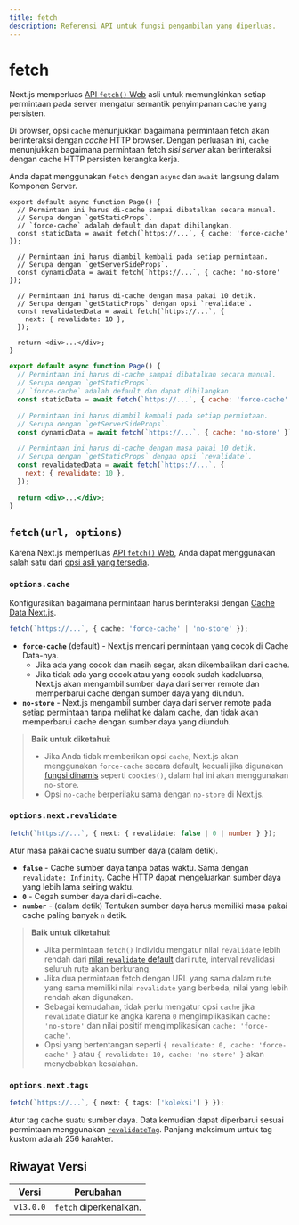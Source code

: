 ```yaml
---
title: fetch
description: Referensi API untuk fungsi pengambilan yang diperluas.
---
```


# fetch

Next.js memperluas [API `fetch()` Web](https://developer.mozilla.org/docs/Web/API/Fetch_API) asli untuk memungkinkan setiap permintaan pada server mengatur semantik penyimpanan cache yang persisten.

Di browser, opsi `cache` menunjukkan bagaimana permintaan fetch akan berinteraksi dengan _cache_ HTTP browser. Dengan perluasan ini, `cache` menunjukkan bagaimana permintaan fetch _sisi server_ akan berinteraksi dengan cache HTTP persisten kerangka kerja.

Anda dapat menggunakan `fetch` dengan `async` dan `await` langsung dalam Komponen Server.

```tsx filename="app/page.tsx" switcher
export default async function Page() {
  // Permintaan ini harus di-cache sampai dibatalkan secara manual.
  // Serupa dengan `getStaticProps`.
  // `force-cache` adalah default dan dapat dihilangkan.
  const staticData = await fetch(`https://...`, { cache: 'force-cache' });

  // Permintaan ini harus diambil kembali pada setiap permintaan.
  // Serupa dengan `getServerSideProps`.
  const dynamicData = await fetch(`https://...`, { cache: 'no-store' });

  // Permintaan ini harus di-cache dengan masa pakai 10 detik.
  // Serupa dengan `getStaticProps` dengan opsi `revalidate`.
  const revalidatedData = await fetch(`https://...`, {
    next: { revalidate: 10 },
  });

  return <div>...</div>;
}
```

```jsx filename="app/page.js" switcher
export default async function Page() {
  // Permintaan ini harus di-cache sampai dibatalkan secara manual.
  // Serupa dengan `getStaticProps`.
  // `force-cache` adalah default dan dapat dihilangkan.
  const staticData = await fetch(`https://...`, { cache: 'force-cache' });

  // Permintaan ini harus diambil kembali pada setiap permintaan.
  // Serupa dengan `getServerSideProps`.
  const dynamicData = await fetch(`https://...`, { cache: 'no-store' });

  // Permintaan ini harus di-cache dengan masa pakai 10 detik.
  // Serupa dengan `getStaticProps` dengan opsi `revalidate`.
  const revalidatedData = await fetch(`https://...`, {
    next: { revalidate: 10 },
  });

  return <div>...</div>;
}
```

## `fetch(url, options)`

Karena Next.js memperluas [API `fetch()` Web](https://developer.mozilla.org/docs/Web/API/Fetch_API), Anda dapat menggunakan salah satu dari [opsi asli yang tersedia](https://developer.mozilla.org/docs/Web/API/fetch#parameters).

### `options.cache`

Konfigurasikan bagaimana permintaan harus berinteraksi dengan [Cache Data Next.js](/docs/app/building-your-application/caching#data-cache).

```ts
fetch(`https://...`, { cache: 'force-cache' | 'no-store' });
```

- **`force-cache`** (default) - Next.js mencari permintaan yang cocok di Cache Data-nya.
  - Jika ada yang cocok dan masih segar, akan dikembalikan dari cache.
  - Jika tidak ada yang cocok atau yang cocok sudah kadaluarsa, Next.js akan mengambil sumber daya dari server remote dan memperbarui cache dengan sumber daya yang diunduh.
- **`no-store`** - Next.js mengambil sumber daya dari server remote pada setiap permintaan tanpa melihat ke dalam cache, dan tidak akan memperbarui cache dengan sumber daya yang diunduh.

> **Baik untuk diketahui**:
>
> - Jika Anda tidak memberikan opsi `cache`, Next.js akan menggunakan `force-cache` secara default, kecuali jika digunakan [fungsi dinamis](/docs/app/building-your-application/rendering/server-components#server-rendering-strategies#dynamic-functions) seperti `cookies()`, dalam hal ini akan menggunakan `no-store`.
> - Opsi `no-cache` berperilaku sama dengan `no-store` di Next.js.

### `options.next.revalidate`

```ts
fetch(`https://...`, { next: { revalidate: false | 0 | number } });
```

Atur masa pakai cache suatu sumber daya (dalam detik).

- **`false`** - Cache sumber daya tanpa batas waktu. Sama dengan `revalidate: Infinity`. Cache HTTP dapat mengeluarkan sumber daya yang lebih lama seiring waktu.
- **`0`** - Cegah sumber daya dari di-cache.
- **`number`** - (dalam detik) Tentukan sumber daya harus memiliki masa pakai cache paling banyak `n` detik.

> **Baik untuk diketahui**:
>
> - Jika permintaan `fetch()` individu mengatur nilai `revalidate` lebih rendah dari [nilai `revalidate` default](/docs/app/api-reference/file-conventions/route-segment-config#revalidate) dari rute, interval revalidasi seluruh rute akan berkurang.
> - Jika dua permintaan fetch dengan URL yang sama dalam rute yang sama memiliki nilai `revalidate` yang berbeda, nilai yang lebih rendah akan digunakan.
> - Sebagai kemudahan, tidak perlu mengatur opsi `cache` jika `revalidate` diatur ke angka karena `0` mengimplikasikan `cache: 'no-store'` dan nilai positif mengimplikasikan `cache: 'force-cache'`.
> - Opsi yang bertentangan seperti `{ revalidate: 0, cache: 'force-cache' }` atau `{ revalidate: 10, cache: 'no-store' }` akan menyebabkan kesalahan.

### `options.next.tags`

```ts
fetch(`https://...`, { next: { tags: ['koleksi'] } });
```

Atur tag cache suatu sumber daya. Data kemudian dapat diperbarui sesuai permintaan menggunakan [`revalidateTag`](https://nextjs.org/docs/app/api-reference/functions/revalidateTag). Panjang maksimum untuk tag kustom adalah 256 karakter.

## Riwayat Versi

| Versi     | Perubahan              |
| --------- | ---------------------- |
| `v13.0.0` | `fetch` diperkenalkan. |
